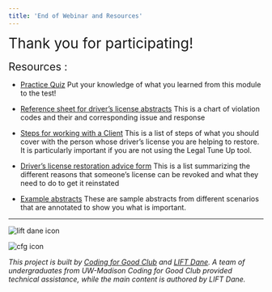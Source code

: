```yaml
---
title: 'End of Webinar and Resources'
---
```

<span style="font-size:2em;"> Thank you for participating!  </span> 
<br />
<br />
<span style="font-size:1.5em;"> Resources : </span> 


* [Practice Quiz](https://cloud.pdfelement.io/share/review/4TOdulHoE4tDDJkYojwSidUSQUmpYN-q8zWTsi3JUyeogjeRSG6sI4VmLTIgNfAG?lang=en-us) Put your knowledge of what you learned from this module to the test!

* [Reference sheet for driver’s license abstracts](https://drive.google.com/file/d/16U3iz0npQ25HtRIJLLysHUkyS1Bq0AU8/view?ormat=pdf) This is a chart of violation codes and their and corresponding issue and response

* [Steps for working with a Client](https://cloud.pdfelement.io/share/review/4TOdulHoE4tDDJkYojwSiQwQs3DPLmo_HVwY7E4vzkg9xmm3qGo1GwUOBzNIvX2s?lang=en-us) This is a list of steps of what you should cover with the person whose driver’s license you are helping to restore.  It is particularly important if you are not using the Legal Tune Up tool.

* [Driver’s license restoration advice form](https://cloud.pdfelement.io/share/review/4TOdulHoE4tDDJkYojwSico615fKUnUreRWCAfQqo3qiQMpFbZtkkMV1nh1cbtI9?lang=en-us) This is a list summarizing the different reasons that someone’s license can be revoked and what they need to do to get it reinstated

* [Example abstracts](https://cloud.pdfelement.io/share/review/4TOdulHoE4tDDJkYojwSiXlTifghTwOZc4pf7hylc1jHkNIXQQTM2yO7n_Gn_TMX?lang=en-us) 
These are sample abstracts from different scenarios that are annotated to show you what is important.




***

![lift dane icon](/components/lift_wisconsin.png "LIFT Dane")
<!-- ![x icon](/components/x.png "X") -->
![cfg icon](/components/c4g_icon.png "Coding for Good")

*This project is built by [Coding for Good Club](https://www.coding4good.net) and [LIFT Dane](https://www.liftdane.org). A team of undergraduates from UW-Madison Coding for Good Club provided technical assistance, while the main content is authored by LIFT Dane.*
